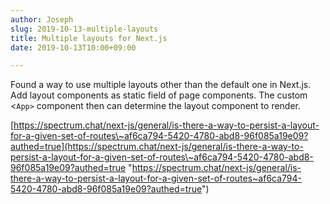 ```yaml
---
author: Joseph
slug: 2019-10-13-multiple-layouts
title: Multiple layouts for Next.js
date: 2019-10-13T10:00+09:00

---
```

Found a way to use multiple layouts other than the default one in Next.js. Add layout components as static field of page components. The custom <`App>` component then can determine the layout component to render.

[https://spectrum.chat/next-js/general/is-there-a-way-to-persist-a-layout-for-a-given-set-of-routes\~af6ca794-5420-4780-abd8-96f085a19e09?authed=true](https://spectrum.chat/next-js/general/is-there-a-way-to-persist-a-layout-for-a-given-set-of-routes\~af6ca794-5420-4780-abd8-96f085a19e09?authed=true "https://spectrum.chat/next-js/general/is-there-a-way-to-persist-a-layout-for-a-given-set-of-routes~af6ca794-5420-4780-abd8-96f085a19e09?authed=true")